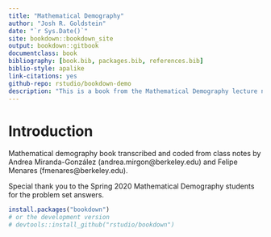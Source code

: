 ```yaml
--- 
title: "Mathematical Demography"
author: "Josh R. Goldstein"
date: "`r Sys.Date()`"
site: bookdown::bookdown_site
output: bookdown::gitbook
documentclass: book
bibliography: [book.bib, packages.bib, references.bib]
biblio-style: apalike
link-citations: yes
github-repo: rstudio/bookdown-demo
description: "This is a book from the Mathematical Demography lecture notes."
---
```


# Introduction

Mathematical demography book transcribed and coded from class notes by Andrea Miranda-González (andrea.mirgon@berkeley.edu) and Felipe Menares (fmenares@berkeley.edu). 

Special thank you to the Spring 2020 Mathematical Demography students for the problem set answers. 


```r
install.packages("bookdown")
# or the development version
# devtools::install_github("rstudio/bookdown")
```
